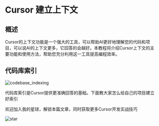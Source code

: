    # Cursor 建立上下文

   ## 概述

   Cursor的上下文功能是一个强大的工具，可以帮助AI更好地理解您的代码和项目，可以说AI的上下文更多，它回答的会越好。本教程将介绍Cursor上下文的主要功能和使用方法，帮助您充分利用这一工具提高编程效率。

   ## 代码库索引

   ![codebase_indexing](/codebase_indexing.png)

   代码库索引是Cursor提供更准确回答的基础。下面教大家怎么给自己的项目建立好索引

   <Note title="以下为付费内容">
      欢迎加入我的星球，解锁本篇文章，同时获取更多Cursor开发实战技巧
   </Note>

   ![star](/star.png)
   ## 